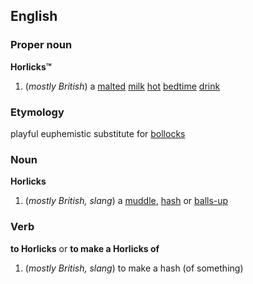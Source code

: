 ==English==
===Proper noun===
{{wikipedia}}
'''Horlicks&trade;'''
#(''mostly British'') a [[malted]] [[milk]] [[hot]] [[bedtime]] [[drink]]
===Etymology===
playful euphemistic substitute for [[bollocks]]
===Noun===
'''Horlicks'''
#(''mostly British, slang'') a [[muddle]], [[hash]] or [[balls-up]]
===Verb===
'''to Horlicks''' or '''to make a Horlicks of'''
#(''mostly British, slang'') to make a hash (of something)